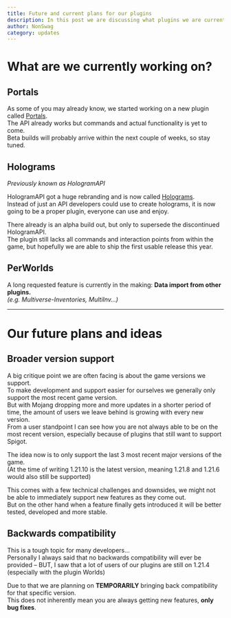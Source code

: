 ```yaml
---
title: Future and current plans for our plugins
description: In this post we are discussing what plugins we are currently working on and what the plans for the future are
author: NonSwag
category: updates
---
```


# What are we currently working on?

## Portals

As some of you may already know, we started working on a new plugin called [Portals](https://github.com/TheNextLvl-net/portals).  
The API already works but commands and actual functionality is yet to come.  
Beta builds will probably arrive within the next couple of weeks, so stay tuned.

## Holograms

_Previously known as HologramAPI_

HologramAPI got a huge rebranding and is now called [Holograms](https://github.com/TheNextLvl-net/holograms).  
Instead of just an API developers could use to create holograms,
it is now going to be a proper plugin, everyone can use and enjoy.

There already is an alpha build out, but only to supersede the discontinued HologramAPI.  
The plugin still lacks all commands and interaction points from within the game,
but hopefully we are able to ship the first usable release this year.

## PerWorlds

A long requested feature is currently in the making: **Data import from other plugins.**  
_(e.g. Multiverse-Inventories, MultiInv…)_

---

# Our future plans and ideas

## Broader version support

A big critique point we are often facing is about the game versions we support.  
To make development and support easier for ourselves we generally only support the most recent game version.  
But with Mojang dropping more and more updates in a shorter period of time, the amount of users we leave behind is growing with every new version.  
From a user standpoint I can see how you are not always able to be on the most recent version, especially because of plugins that still want to support Spigot.  

The idea now is to only support the last 3 most recent major versions of the game.  
(At the time of writing 1.21.10 is the latest version, meaning 1.21.8 and 1.21.6 would also still be supported)  

This comes with a few technical challenges and downsides, we might not be able to immediately support new features as they come out.  
But on the other hand when a feature finally gets introduced it will be better tested, developed and more stable.

## Backwards compatibility

This is a tough topic for many developers…  
Personally I always said that no backwards compatibility will ever be provided – BUT, I saw that a lot of users of our plugins are still on 1.21.4  
(especially with the plugin Worlds)

Due to that we are planning on **TEMPORARILY** bringing back compatibility for that specific version.  
This does not inherently mean you are always getting new features, **only bug fixes**.